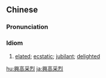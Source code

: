 {{also|兴高采烈}}
==Chinese==
{{zh-forms|s=兴高采烈}}

===Pronunciation===
{{zh-pron
|m=xìnggāocǎiliè
|c=hing3 gou1 coi2 lit6
|cat=cy
}}

===Idiom===
{{zh-idiom}}

# [[elated]]; [[ecstatic]]; [[jubilant]]; [[delighted]]

[[hu:興高采烈]]
[[ja:興高采烈]]